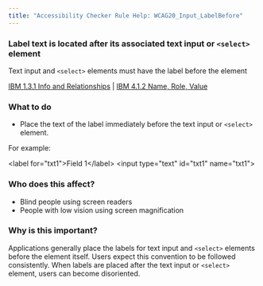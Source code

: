 ```yaml
---
title: "Accessibility Checker Rule Help: WCAG20_Input_LabelBefore"
---
```


<div className="toolHelp">
<Row>
<Column colLg={11} colMd={5} colSm={4} className="toolMain">

<div id="locLevel"></div>

### Label text is located after its associated text input or `<select>` element
Text input and `<select>` elements must have the label before the element

[IBM 1.3.1 Info and Relationships](https://www.ibm.com/able/guidelines/ci162/info_and_relationships.html) | [IBM 4.1.2 Name, Role, Value](https://www.ibm.com/able/guidelines/ci162/name_role_value.html)

<div id="locSnippet"></div>

### What to do

* Place the text of the label immediately before the text input or `<select>` element.

For example:

<CodeSnippet type="single" light={true}>&lt;label for="txt1"&gt;Field 1&lt;/label&gt; &lt;input type="text" id="txt1" name="txt1"&gt;</CodeSnippet>

</Column>
<Column colLg={5} colMd={3} colSm={4} className="toolLeft">

### Who does this affect?

* Blind people using screen readers
* People with low vision using screen magnification

### Why is this important?

Applications generally place the labels for text input and `<select>` elements before the element itself. Users expect this convention to be followed consistently. When labels are placed after the text input or `<select>` element, users can become disoriented.

</Column>
</Row>
</div>
